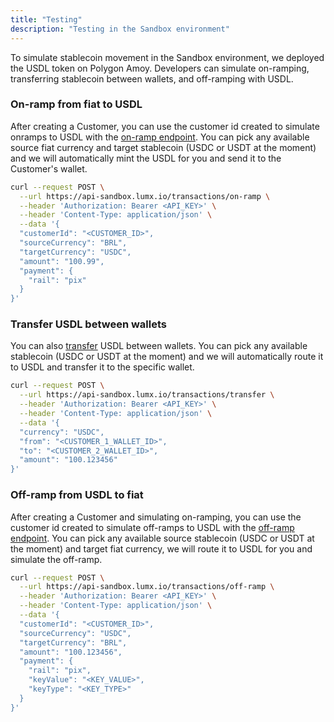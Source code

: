 ```yaml
---
title: "Testing"
description: "Testing in the Sandbox environment"
---
```


To simulate stablecoin movement in the Sandbox environment, we deployed the USDL token on Polygon Amoy. Developers can simulate on-ramping, transferring stablecoin between wallets, and off-ramping with USDL.

### On-ramp from fiat to USDL

After creating a Customer, you can use the customer id created to simulate onramps to USDL with the [on-ramp endpoint](/api-reference/endpoints/transactions/on-ramp). You can pick any available source fiat currency and target stablecoin (USDC or USDT at the moment) and we will automatically mint the USDL for you and send it to the Customer's wallet.

<CodeGroup>

```bash cURL
curl --request POST \
  --url https://api-sandbox.lumx.io/transactions/on-ramp \
  --header 'Authorization: Bearer <API_KEY>' \
  --header 'Content-Type: application/json' \
  --data '{
  "customerId": "<CUSTOMER_ID>",
  "sourceCurrency": "BRL",
  "targetCurrency": "USDC",
  "amount": "100.99",
  "payment": {
    "rail": "pix"
  }
}'
```

</CodeGroup>

### Transfer USDL between wallets

You can also [transfer](/api-reference/endpoints/transactions/transfer) USDL between wallets. You can pick any available stablecoin (USDC or USDT at the moment) and we will automatically route it to USDL and transfer it to the specific wallet.

<CodeGroup>

```bash cURL
curl --request POST \
  --url https://api-sandbox.lumx.io/transactions/transfer \
  --header 'Authorization: Bearer <API_KEY>' \
  --header 'Content-Type: application/json' \
  --data '{
  "currency": "USDC",
  "from": "<CUSTOMER_1_WALLET_ID>",
  "to": "<CUSTOMER_2_WALLET_ID>",
  "amount": "100.123456"
}'
```

</CodeGroup>

### Off-ramp from USDL to fiat

After creating a Customer and simulating on-ramping, you can use the customer id created to simulate off-ramps to USDL with the [off-ramp endpoint](/api-reference/endpoints/transactions/off-ramp). You can pick any available source stablecoin (USDC or USDT at the moment) and target fiat currency, we will route it to USDL for you and simulate the off-ramp.

<CodeGroup>

```bash cURL
curl --request POST \
  --url https://api-sandbox.lumx.io/transactions/off-ramp \
  --header 'Authorization: Bearer <API_KEY>' \
  --header 'Content-Type: application/json' \
  --data '{
  "customerId": "<CUSTOMER_ID>",
  "sourceCurrency": "USDC",
  "targetCurrency": "BRL",
  "amount": "100.123456",
  "payment": {
    "rail": "pix",
    "keyValue": "<KEY_VALUE>",
    "keyType": "<KEY_TYPE>"
  }
}'
```

</CodeGroup>
